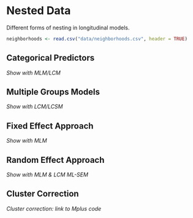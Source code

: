 # Nested Data {#nesting}

Different forms of nesting in longitudinal models.

```r
neighborhoods <- read.csv("data/neighborhoods.csv", header = TRUE)
```

## Categorical Predictors
*Show with MLM/LCM*

## Multiple Groups Models
*Show with LCM/LCSM*

## Fixed Effect Approach
*Show with MLM*

## Random Effect Approach
*Show with MLM & LCM*
*ML-SEM*

## Cluster Correction
*Cluster correction: link to Mplus code*



